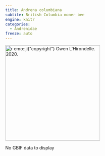 ```yaml
---
title: Andrena columbiana
subtite: British Columbia moner bee
engine: knitr
categories:
  - Andrenidae
freeze: auto
---
```

[![`r emo::ji("copyright")` Gwen L'Hirondelle. 2020.](https://inaturalist-open-data.s3.amazonaws.com/photos/204553269/medium.jpg){height=300}](https://inaturalist.ca/observations/131938774)

No GBIF data to display
